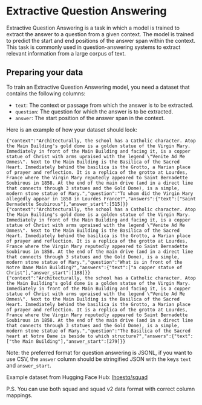 # Extractive Question Answering

Extractive Question Answering is a task in which a model is trained to extract the answer to a question from a given context. 
The model is trained to predict the start and end positions of the answer span within the context. 
This task is commonly used in question-answering systems to extract relevant information from a large corpus of text.


## Preparing your data

To train an Extractive Question Answering model, you need a dataset that contains the following columns:

- `text`: The context or passage from which the answer is to be extracted.
- `question`: The question for which the answer is to be extracted.
- `answer`: The start position of the answer span in the context.

Here is an example of how your dataset should look:


```
{"context":"Architecturally, the school has a Catholic character. Atop the Main Building's gold dome is a golden statue of the Virgin Mary. Immediately in front of the Main Building and facing it, is a copper statue of Christ with arms upraised with the legend \"Venite Ad Me Omnes\". Next to the Main Building is the Basilica of the Sacred Heart. Immediately behind the basilica is the Grotto, a Marian place of prayer and reflection. It is a replica of the grotto at Lourdes, France where the Virgin Mary reputedly appeared to Saint Bernadette Soubirous in 1858. At the end of the main drive (and in a direct line that connects through 3 statues and the Gold Dome), is a simple, modern stone statue of Mary.","question":"To whom did the Virgin Mary allegedly appear in 1858 in Lourdes France?","answers":{"text":["Saint Bernadette Soubirous"],"answer_start":[515]}}
{"context":"Architecturally, the school has a Catholic character. Atop the Main Building's gold dome is a golden statue of the Virgin Mary. Immediately in front of the Main Building and facing it, is a copper statue of Christ with arms upraised with the legend \"Venite Ad Me Omnes\". Next to the Main Building is the Basilica of the Sacred Heart. Immediately behind the basilica is the Grotto, a Marian place of prayer and reflection. It is a replica of the grotto at Lourdes, France where the Virgin Mary reputedly appeared to Saint Bernadette Soubirous in 1858. At the end of the main drive (and in a direct line that connects through 3 statues and the Gold Dome), is a simple, modern stone statue of Mary.","question":"What is in front of the Notre Dame Main Building?","answers":{"text":["a copper statue of Christ"],"answer_start":[188]}}
{"context":"Architecturally, the school has a Catholic character. Atop the Main Building's gold dome is a golden statue of the Virgin Mary. Immediately in front of the Main Building and facing it, is a copper statue of Christ with arms upraised with the legend \"Venite Ad Me Omnes\". Next to the Main Building is the Basilica of the Sacred Heart. Immediately behind the basilica is the Grotto, a Marian place of prayer and reflection. It is a replica of the grotto at Lourdes, France where the Virgin Mary reputedly appeared to Saint Bernadette Soubirous in 1858. At the end of the main drive (and in a direct line that connects through 3 statues and the Gold Dome), is a simple, modern stone statue of Mary.","question":"The Basilica of the Sacred heart at Notre Dame is beside to which structure?","answers":{"text":["the Main Building"],"answer_start":[279]}}
```


Note: the preferred format for question answering is JSONL, if you want to use CSV, the `answer` column should be stringified JSON with the keys `text` and `answer_start`.

Example dataset from Hugging Face Hub: [lhoestq/squad](https://huggingface.co/datasets/lhoestq/squad)


P.S. You can use both squad and squad v2 data format with correct column mappings.